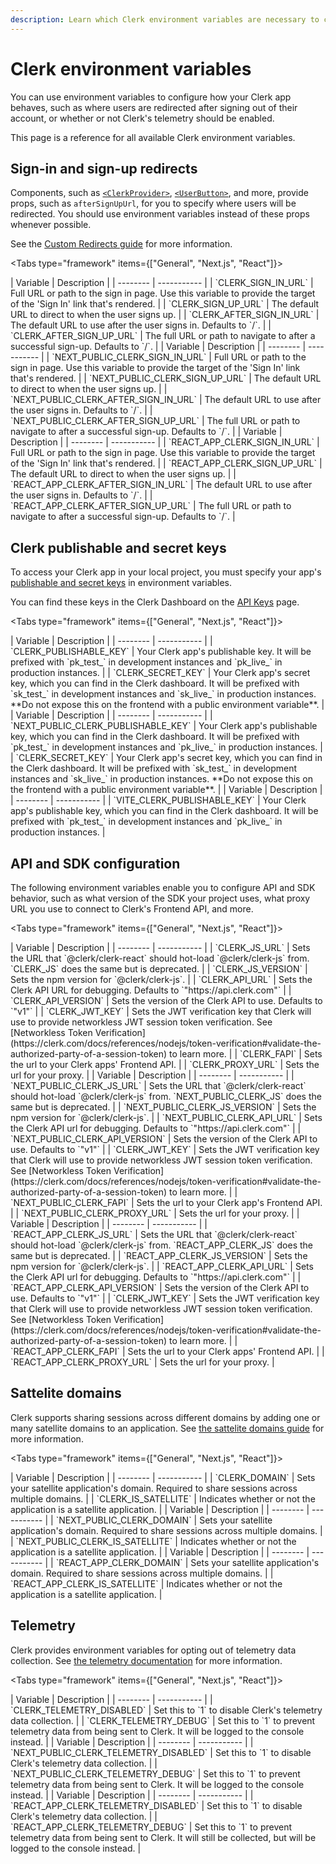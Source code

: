 ```yaml
---
description: Learn which Clerk environment variables are necessary to configure your projects.
---
```


# Clerk environment variables

You can use environment variables to configure how your Clerk app behaves, such as where users are redirected after signing out of their account, or whether or not Clerk's telemetry should be enabled.

This page is a reference for all available Clerk environment variables.

## Sign-in and sign-up redirects

Components, such as [`<ClerkProvider>`](/docs/components/clerk-provider), [`<UserButton>`](/docs/components/user/user-button), and more, provide props, such as `afterSignUpUrl`, for you to specify where users will be redirected. You should use environment variables instead of these props whenever possible.

See the [Custom Redirects guide](https://clerk.com/docs/account-portal/custom-redirects) for more information.

<Tabs type="framework" items={["General", "Next.js", "React"]}>

  <Tab>
  | Variable | Description |
  | -------- | ----------- |
  | `CLERK_SIGN_IN_URL` | Full URL or path to the sign in page. Use this variable to provide the target of the 'Sign In' link that's rendered. |
  | `CLERK_SIGN_UP_URL` | The default URL to direct to when the user signs up. |
  | `CLERK_AFTER_SIGN_IN_URL` | The default URL to use after the user signs in. Defaults to `/`. |
  | `CLERK_AFTER_SIGN_UP_URL` | The full URL or path to navigate to after a successful sign-up. Defaults to `/`. |
  </Tab>
  <Tab>
  | Variable | Description |
  | -------- | ----------- |
  | `NEXT_PUBLIC_CLERK_SIGN_IN_URL` | Full URL or path to the sign in page. Use this variable to provide the target of the 'Sign In' link that's rendered. |
  | `NEXT_PUBLIC_CLERK_SIGN_UP_URL` | The default URL to direct to when the user signs up. |
  | `NEXT_PUBLIC_CLERK_AFTER_SIGN_IN_URL` | The default URL to use after the user signs in. Defaults to `/`. |
  | `NEXT_PUBLIC_CLERK_AFTER_SIGN_UP_URL` | The full URL or path to navigate to after a successful sign-up. Defaults to `/`. |
  </Tab>
  <Tab>
  | Variable | Description |
  | -------- | ----------- |
  | `REACT_APP_CLERK_SIGN_IN_URL` | Full URL or path to the sign in page. Use this variable to provide the target of the 'Sign In' link that's rendered. |
  | `REACT_APP_CLERK_SIGN_UP_URL` | The default URL to direct to when the user signs up. |
  | `REACT_APP_CLERK_AFTER_SIGN_IN_URL` | The default URL to use after the user signs in. Defaults to `/`. |
  | `REACT_APP_CLERK_AFTER_SIGN_UP_URL` | The full URL or path to navigate to after a successful sign-up. Defaults to `/`. |
  </Tab>

</Tabs>

## Clerk publishable and secret keys

To access your Clerk app in your local project, you must specify your app's [publishable and secret keys](/docs/upgrade-guides/api-keys#publishable-and-secret-keys) in environment variables.

You can find these keys in the Clerk Dashboard on the [API Keys](https://dashboard.clerk.com/last-active?path=api-keys) page.

<Tabs type="framework" items={["General", "Next.js", "React"]}>

  <Tab>
  | Variable | Description |
  | -------- | ----------- |
  | `CLERK_PUBLISHABLE_KEY` | Your Clerk app's publishable key. It will be prefixed with `pk_test_` in development instances and `pk_live_` in production instances. |
  | `CLERK_SECRET_KEY` | Your Clerk app's secret key, which you can find in the Clerk dashboard. It will be prefixed with `sk_test_` in development instances and `sk_live_` in production instances. **Do not expose this on the frontend with a public environment variable**. |
  </Tab>
  <Tab>
  | Variable | Description |
  | -------- | ----------- |
  | `NEXT_PUBLIC_CLERK_PUBLISHABLE_KEY` | Your Clerk app's publishable key, which you can find in the Clerk dashboard. It will be prefixed with `pk_test_` in development instances and `pk_live_` in production instances. |
  | `CLERK_SECRET_KEY` | Your Clerk app's secret key, which you can find in the Clerk dashboard. It will be prefixed with `sk_test_` in development instances and `sk_live_` in production instances. **Do not expose this on the frontend with a public environment variable**. |
  </Tab>
  <Tab>
  | Variable | Description |
  | -------- | ----------- |
  | `VITE_CLERK_PUBLISHABLE_KEY` | Your Clerk app's publishable key, which you can find in the Clerk dashboard. It will be prefixed with `pk_test_` in development instances and `pk_live_` in production instances. |
  </Tab>

</Tabs>

## API and SDK configuration

The following environment variables enable you to configure API and SDK behavior, such as what version of the SDK your project uses, what proxy URL you use to connect to Clerk's Frontend API, and more. 

<Tabs type="framework" items={["General", "Next.js", "React"]}>

  <Tab>
  | Variable | Description |
  | -------- | ----------- |
  | `CLERK_JS_URL` | Sets the URL that `@clerk/clerk-react` should hot-load `@clerk/clerk-js` from. `CLERK_JS` does the same but is deprecated. |
  | `CLERK_JS_VERSION` | Sets the npm version for `@clerk/clerk-js`. |
  | `CLERK_API_URL` | Sets the Clerk API URL for debugging. Defaults to `"https://api.clerk.com"` |
  | `CLERK_API_VERSION` | Sets the version of the Clerk API to use. Defaults to `"v1"` |
  | `CLERK_JWT_KEY` | Sets the JWT verification key that Clerk will use to provide networkless JWT session token verification. See [Networkless Token Verification](https://clerk.com/docs/references/nodejs/token-verification#validate-the-authorized-party-of-a-session-token) to learn more. |
  | `CLERK_FAPI` | Sets the url to your Clerk apps' Frontend API. |
  | `CLERK_PROXY_URL` | Sets the url for your proxy. |
  </Tab>
  <Tab>
  | Variable | Description |
  | -------- | ----------- |
  | `NEXT_PUBLIC_CLERK_JS_URL` | Sets the URL that `@clerk/clerk-react` should hot-load `@clerk/clerk-js` from. `NEXT_PUBLIC_CLERK_JS` does the same but is deprecated. |
  | `NEXT_PUBLIC_CLERK_JS_VERSION` | Sets the npm version for `@clerk/clerk-js`. |
  | `NEXT_PUBLIC_CLERK_API_URL` | Sets the Clerk API url for debugging. Defaults to `"https://api.clerk.com"` |
  | `NEXT_PUBLIC_CLERK_API_VERSION` | Sets the version of the Clerk API to use. Defaults to `"v1"` |
  | `CLERK_JWT_KEY` | Sets the JWT verification key that Clerk will use to provide networkless JWT session token verification. See [Networkless Token Verification](https://clerk.com/docs/references/nodejs/token-verification#validate-the-authorized-party-of-a-session-token) to learn more. |
  | `NEXT_PUBLIC_CLERK_FAPI` | Sets the url to your Clerk app's Frontend API. |
  | `NEXT_PUBLIC_CLERK_PROXY_URL` | Sets the url for your proxy. |
  </Tab>
  <Tab>
  | Variable | Description |
  | -------- | ----------- |
  | `REACT_APP_CLERK_JS_URL` | Sets the URL that `@clerk/clerk-react` should hot-load `@clerk/clerk-js` from. `REACT_APP_CLERK_JS` does the same but is deprecated. |
  | `REACT_APP_CLERK_JS_VERSION` | Sets the npm version for `@clerk/clerk-js`. |
  | `REACT_APP_CLERK_API_URL` | Sets the Clerk API url for debugging. Defaults to `"https://api.clerk.com"` |
  | `REACT_APP_CLERK_API_VERSION` | Sets the version of the Clerk API to use. Defaults to `"v1"` |
  | `CLERK_JWT_KEY` | Sets the JWT verification key that Clerk will use to provide networkless JWT session token verification. See [Networkless Token Verification](https://clerk.com/docs/references/nodejs/token-verification#validate-the-authorized-party-of-a-session-token) to learn more. |
  | `REACT_APP_CLERK_FAPI` | Sets the url to your Clerk apps' Frontend API. |
  | `REACT_APP_CLERK_PROXY_URL` | Sets the url for your proxy. |
  </Tab>

</Tabs>

## Sattelite domains

Clerk supports sharing sessions across different domains by adding one or many satellite domains to an application. See [the sattelite domains guide](/docs/advanced-usage/satellite-domains) for more information.

<Tabs type="framework" items={["General", "Next.js", "React"]}>

  <Tab>
  | Variable | Description |
  | -------- | ----------- |
  | `CLERK_DOMAIN` | Sets your satellite application's domain. Required to share sessions across multiple domains. |
  | `CLERK_IS_SATELLITE` | Indicates whether or not the application is a satellite application. |
  </Tab>
  <Tab>
  | Variable | Description |
  | -------- | ----------- |
  | `NEXT_PUBLIC_CLERK_DOMAIN` | Sets your satellite application's domain. Required to share sessions across multiple domains. |
  | `NEXT_PUBLIC_CLERK_IS_SATELLITE` | Indicates whether or not the application is a satellite application. |
  </Tab>
  <Tab>
  | Variable | Description |
  | -------- | ----------- |
  | `REACT_APP_CLERK_DOMAIN` | Sets your satellite application's domain. Required to share sessions across multiple domains. |
  | `REACT_APP_CLERK_IS_SATELLITE` | Indicates whether or not the application is a satellite application. |
  </Tab>
</Tabs>

## Telemetry

Clerk provides environment variables for opting out of telemetry data collection. See [the telemetry documentation](/docs/telemetry) for more information.

<Tabs type="framework" items={["General", "Next.js", "React"]}>

  <Tab>
  | Variable | Description |
  | -------- | ----------- |
  | `CLERK_TELEMETRY_DISABLED` | Set this to `1` to disable Clerk's telemetry data collection. |
  | `CLERK_TELEMETRY_DEBUG` | Set this to `1` to prevent telemetry data from being sent to Clerk. It will be logged to the console instead. |
  </Tab>
  <Tab>
  | Variable | Description |
  | -------- | ----------- |
  | `NEXT_PUBLIC_CLERK_TELEMETRY_DISABLED` | Set this to `1` to disable Clerk's telemetry data collection. |
  | `NEXT_PUBLIC_CLERK_TELEMETRY_DEBUG` | Set this to `1` to prevent telemetry data from being sent to Clerk. It will be logged to the console instead. |
  </Tab>
  <Tab>
  | Variable | Description |
  | -------- | ----------- |
  | `REACT_APP_CLERK_TELEMETRY_DISABLED` | Set this to `1` to disable Clerk's telemetry data collection. |
  | `REACT_APP_CLERK_TELEMETRY_DEBUG` | Set this to `1` to prevent telemetry data from being sent to Clerk. It will still be collected, but will be logged to the console instead. |
  </Tab>
</Tabs>